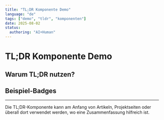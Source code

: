 ```yaml
---
title: "TL;DR Komponente Demo"
language: "de"
tags: ["demo", "tldr", "komponenten"]
date: 2025-08-02
status:
  authoring: "AI+Human"
---
```



# TL;DR Komponente Demo

<Tldr tldr="Diese Seite demonstriert die neue TL;DR-Komponente. Sie bietet eine schnelle, KI-generierte Zusammenfassung, damit Leser sofort den Kern erfassen können." />

## Warum TL;DR nutzen?

<Note title="Schnelle Zusammenfassungen" description="TL;DR-Abschnitte helfen Lesern, die Hauptpunkte eines Inhalts schnell zu erfassen. Perfekt für Vielbeschäftigte!" icon="tabler:lightbulb" />

## Beispiel-Badges

<Badge variant="ai" text="KI" icon="🤖" size="sm" />
<Badge variant="human" text="Mensch" icon="🧑" size="sm" />
<Badge variant="tag" text="Demo" size="md" />

---

Die TL;DR-Komponente kann am Anfang von Artikeln, Projektseiten oder überall dort verwendet werden, wo eine Zusammenfassung hilfreich ist.
